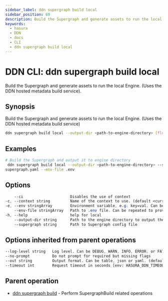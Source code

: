 ```yaml
---
sidebar_label: ddn supergraph build local
sidebar_position: 69
description: Build the Supergraph and generate assets to run the local Engine. (Uses the DDN hosted metadata build service) using the DDN CLI
keywords:
  - hasura
  - DDN
  - docs
  - CLI
  - ddn supergraph build local
---
```


# DDN CLI: ddn supergraph build local

Build the Supergraph and generate assets to run the local Engine. (Uses the DDN hosted metadata build service).

## Synopsis

Build the Supergraph and generate assets to run the local Engine. (Uses the DDN hosted metadata build service)

```bash
ddn supergraph build local --output-dir <path-to-engine-directory> [flags]
```

## Examples

```bash
# Build the Supergraph and output it to engine directory
 ddn supergraph build local --output-dir <path-to-engine-directory> --supergraph
supergraph.yaml --env-file .env
```

## Options

```sass
    --ci                     Disables the use of context
-c, --context string         Name of the context to use. (default <current_context>)
-e, --env stringArray        Environment variable, e.g. key=val. Can be repeated to provide multiple env vars
    --env-file stringArray   Path to .env file. Can be repeated to provide multiple env files
-h, --help                   help for local
    --output-dir string      Path to the engine directory to output the build artifacts. (defaults to `<project-root>/engine/build)
    --supergraph string      Path to Supergraph config file
```

## Options inherited from parent operations

```sass
--log-level string   Log level. Can be DEBUG, WARN, INFO, ERROR, or FATAL. (default "INFO")
--no-prompt          Do not prompt for required but missing flags
--out string         Output format. Can be table, json or yaml. (default "table")
--timeout int        Request timeout in seconds [env: HASURA_DDN_TIMEOUT] (default 100)
```

## Parent operation

- [ddn supergraph build](/cli/commands/ddn_supergraph_build) - Perform SupergraphBuild related operations
